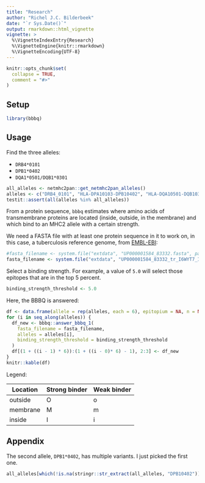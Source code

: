 ```yaml
---
title: "Research"
author: "Richel J.C. Bilderbeek"
date: "`r Sys.Date()`"
output: rmarkdown::html_vignette
vignette: >
  %\VignetteIndexEntry{Research}
  %\VignetteEngine{knitr::rmarkdown}
  %\VignetteEncoding{UTF-8}
---
```


```r
knitr::opts_chunk$set(
  collapse = TRUE,
  comment = "#>"
)
```

## Setup

```r
library(bbbq)
```

## Usage

Find the three alleles:

 * `DRB4*0101` 
 * `DPB1*0402`
 * `DQA1*0501/DQB1*0301`

```r
all_alleles <- netmhc2pan::get_netmhc2pan_alleles()
alleles <- c("DRB4_0101", "HLA-DPA10103-DPB10402", "HLA-DQA10501-DQB10301")
testit::assert(all(alleles %in% all_alleles))
```



From a protein sequence, `bbbq` estimates where amino acids of transmembrane proteins 
are located (inside, outside, in the membrane) and which bind to an MHC2
allele with a certain strength.

We need a FASTA file with at least one protein sequence in it to work on,
in this case, a tuberculosis reference genome, from [EMBL-EBI](https://www.ebi.ac.uk/reference_proteomes):

```r
#fasta_filename <- system.file("extdata", "UP000001584_83332.fasta", package = "bbbq")
fasta_filename <- system.file("extdata", "UP000001584_83332_tr_I6WYT7_I6WYT7_MYCTU.fasta", package = "bbbq")
```


Select a binding strength. For example, a value of `5.0` will select
those epitopes that are in the top 5 percent.

```r
binding_strength_threshold <- 5.0
```

Here, the BBBQ is answered:

```r
df <- data.frame(allele = rep(alleles, each = 6), epitopium = NA, n = NA) 
for (i in seq_along(alleles)) {
  df_new <- bbbq::answer_bbbq_1(
    fasta_filename = fasta_filename,
    alleles = alleles[i],
    binding_strength_threshold = binding_strength_threshold
  )
  df[(1 + ((i - 1) * 6)):(1 + ((i - 0)* 6) - 1), 2:3] <- df_new
}
knitr::kable(df)
```



Legend:

Location|Strong binder|Weak binder
--------|-------------|-----------
outside |O            |o
membrane|M            |m
inside  |I            |i

## Appendix

The second allele, `DPB1*0402`, has multiple variants. I just picked the first one.

```r
all_alleles[which(!is.na(stringr::str_extract(all_alleles, "DPB10402")))]
```

